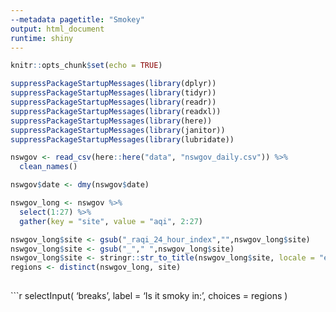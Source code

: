 ```yaml
---
--metadata pagetitle: "Smokey"
output: html_document
runtime: shiny
---
```


```r
knitr::opts_chunk$set(echo = TRUE)
```


```r

suppressPackageStartupMessages(library(dplyr))
suppressPackageStartupMessages(library(tidyr))
suppressPackageStartupMessages(library(readr))
suppressPackageStartupMessages(library(readxl))
suppressPackageStartupMessages(library(here))
suppressPackageStartupMessages(library(janitor))
suppressPackageStartupMessages(library(lubridate))

nswgov <- read_csv(here::here("data", "nswgov_daily.csv")) %>%
  clean_names()

nswgov$date <- dmy(nswgov$date)

nswgov_long <- nswgov %>%
  select(1:27) %>%
  gather(key = "site", value = "aqi", 2:27)

nswgov_long$site <- gsub("_raqi_24_hour_index","",nswgov_long$site)
nswgov_long$site <- gsub("_"," ",nswgov_long$site)
nswgov_long$site <- stringr::str_to_title(nswgov_long$site, locale = "en")
regions <- distinct(nswgov_long, site)
  
```


```r
selectInput(
  'breaks', label = 'Is it smoky in:',
  choices = regions
)

